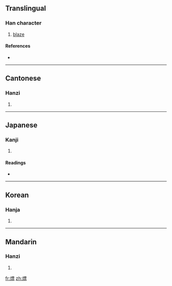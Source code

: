 ==Translingual==

===Han character===
{{Han char|rn=86|rad=火|as=11|sn=15|four=9189<sub>1</sub>|canj=火一田火 (FMWF)}}

# [[blaze]]

====References====
* {{Han ref|kx=0680.130|dkj=19325|dj=1091.190|hdz=32228.100|uh=719B|ud=29083|bh=E664|bd=58980}}

----

==Cantonese==

===Hanzi===
{{yue-hanzi|jyut=|y=biu1}}

# {{defn|Cantonese}}

----

==Japanese==

===Kanji===
{{ja-kanji|grade=|rs=火11}}

# {{defn|Japanese}}

====Readings====
* {{ja-readings|on=[[ひょう]] (hyō)|kun=}}

----

==Korean==

===Hanja===
{{ko-hanja|hangeul=표|eumhun=|rv=pyo|mr=p'yo|y=phyo}}

# {{defn|Korean}}

----

==Mandarin==

===Hanzi===
{{cmn-hanzi|pin=[[biāo]] ([[biao1]])|wg=piao<sup>1</sup>}}

# {{defn|Mandarin}}

[[fr:熛]]
[[zh:熛]]